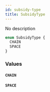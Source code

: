 ```yaml
---
id: subsidy-type
title: SubsidyType
---
```



No description

```graphql
enum SubsidyType {
  CHAIN
  SPACE
}
```


### Values

#### `CHAIN` 




#### `SPACE` 







